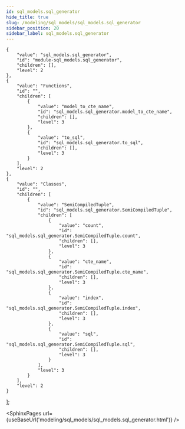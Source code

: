 ```yaml
---
id: sql_models.sql_generator
hide_title: true
slug: /modeling/sql_models/sql_models.sql_generator
sidebar_position: 20
sidebar_label: sql_models.sql_generator
---
```


    {
        "value": "sql_models.sql_generator",
        "id": "module-sql_models.sql_generator",
        "children": [],
        "level": 2
    },
    {
        "value": "Functions",
        "id": "",
        "children": [
            {
                "value": "model_to_cte_name",
                "id": "sql_models.sql_generator.model_to_cte_name",
                "children": [],
                "level": 3
            },
            {
                "value": "to_sql",
                "id": "sql_models.sql_generator.to_sql",
                "children": [],
                "level": 3
            }
        ],
        "level": 2
    },
    {
        "value": "Classes",
        "id": "",
        "children": [
            {
                "value": "SemiCompiledTuple",
                "id": "sql_models.sql_generator.SemiCompiledTuple",
                "children": [
                    {
                        "value": "count",
                        "id": "sql_models.sql_generator.SemiCompiledTuple.count",
                        "children": [],
                        "level": 3
                    },
                    {
                        "value": "cte_name",
                        "id": "sql_models.sql_generator.SemiCompiledTuple.cte_name",
                        "children": [],
                        "level": 3
                    },
                    {
                        "value": "index",
                        "id": "sql_models.sql_generator.SemiCompiledTuple.index",
                        "children": [],
                        "level": 3
                    },
                    {
                        "value": "sql",
                        "id": "sql_models.sql_generator.SemiCompiledTuple.sql",
                        "children": [],
                        "level": 3
                    }
                ],
                "level": 3
            }
        ],
        "level": 2
    }
];




<SphinxPages url={useBaseUrl('modeling/sql_models/sql_models.sql_generator.html')} />
